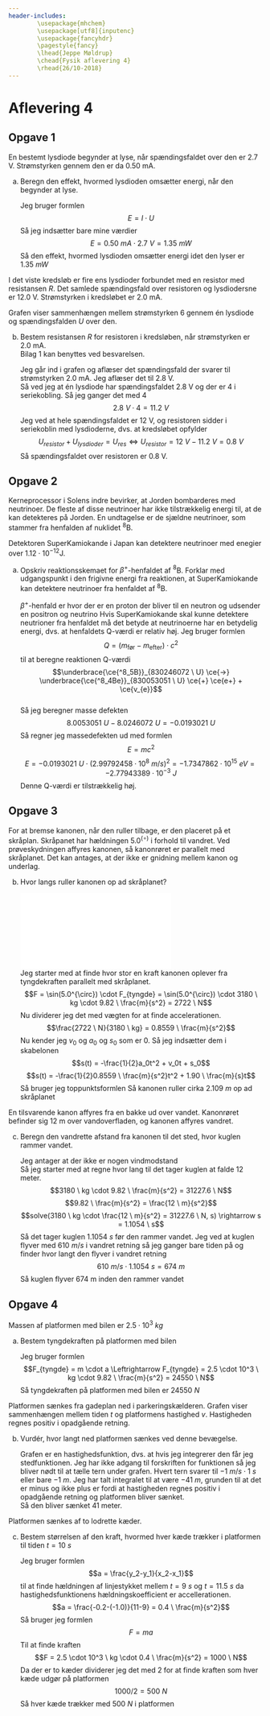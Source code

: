 ```yaml
---
header-includes:
        \usepackage{mhchem}
        \usepackage[utf8]{inputenc}
        \usepackage{fancyhdr}
        \pagestyle{fancy}
        \lhead{Jeppe Møldrup}
        \chead{Fysik aflevering 4}
        \rhead{26/10-2018}
---
```


# Aflevering 4

## Opgave 1

En bestemt lysdiode begynder at lyse, når spændingsfaldet over den er 2.7 V.
Strømstyrken gennem den er da 0.50 mA.

a. Beregn den effekt, hvormed lysdioden omsætter energi, når den begynder at lyse.
   
   Jeg bruger formlen
   $$E = I \cdot U$$
   Så jeg indsætter bare mine værdier
   $$E = 0.50 \ mA \cdot 2.7 \ V = 1.35 \ mW$$
   Så den effekt, hvormed lysdioden omsætter energi idet den lyser er $1.35 \ mW$

I det viste kredsløb er fire ens lysdioder forbundet med en resistor med resistansen $R$.
Det samlede spændingsfald over resistoren og lysdiodersne er 12.0 V. Strømstyrken i kredsløbet er 2.0 mA.

Grafen viser sammenhængen mellem strømstyrken $6$ gennem én lysdiode og spændingsfalden $U$ over den.

b. Bestem resistansen $R$ for resistoren i kredsløben, når strømstyrken er 2.0 mA.  
   Bilag 1 kan benyttes ved besvarelsen.
   
   Jeg går ind i grafen og aflæser det spændingsfald der svarer til strømstyrken 2.0 mA.
   Jeg aflæser det til 2.8 V.  
   Så ved jeg at én lysdiode har spændingsfaldet 2.8 V og der er 4 i seriekobling. Så jeg ganger
   det med 4
   $$2.8 \ V \cdot 4 = 11.2 \ V$$
   Jeg ved at hele spændingsfaldet er 12 V, og resistoren sidder i seriekoblin med lysdioderne,
   dvs. at kredsløbet opfylder
   $$U_{resistor} + U_{lysdioder} = U_{res} \Leftrightarrow U_{resistor} = 12 \ V - 11.2 \ V = 0.8 \ V$$
   Så spændingsfaldet over resistoren er 0.8 V.

## Opgave 2

Kerneprocessor i Solens indre bevirker, at Jorden bombarderes med neutrinoer. De fleste af disse neutrinoer
har ikke tilstrækkelig energi til, at de kan detekteres på Jorden. En undtagelse er de sjældne neutrinoer,
som stammer fra henfalden af nuklidet $^8$B.

Detektoren SuperKamiokande i Japan kan detektere neutrinoer med enegier over $1.12 \cdot 10^{-12} \text{J}$.

a. Opskriv reaktionsskemaet for $\beta^{+}$-henfaldet af $^8$B. Forklar med udgangspunkt i den frigivne energi
   fra reaktionen, at SuperKamiokande kan detektere neutrinoer fra henfaldet af $^8$B.
   
   \ce{^8_5B -> ^8_4Be + e+ + v_{e}}  
   $\beta^{+}$-henfald er hvor der er en proton der bliver til en neutron og udsender en positron og neutrino
   Hvis SuperKamiokande skal kunne detektere neutrioner fra henfaldet må det betyde at neutrinoerne har en betydelig
   energi, dvs. at henfaldets Q-værdi er relativ høj. Jeg bruger formlen
   $$Q = (m_{\text{før}}-m_{\text{efter}}) \cdot c^2$$
   til at beregne reaktionen Q-værdi  
   $$\underbrace{\ce{^8_5B}}_{830246072 \ U} \ce{->} \underbrace{\ce{^8_4Be}}_{830053051 \ U} \ce{+} \ce{e+} + \ce{v_{e}}$$  
   Så jeg beregner masse defekten
   $$8.0053051 \ U-8.0246072 \ U = -0.0193021 \ U$$
   Så regner jeg massedefekten ud med formlen
   $$E = mc^2$$
   $$E = -0.0193021 \ U \cdot (2.99792458 \cdot 10^8 \ m/s)^2 = -1.7347862 \cdot 10^{15} \ eV = -2.77943389 \cdot 10^{-3} \ J$$
   Denne Q-værdi er tilstrækkelig høj.

## Opgave 3

For at bremse kanonen, når den ruller tilbage, er den placeret på et skråplan. Skråpanet har hældningen $5.0^(\circ)$ i forhold til vandret.
Ved prøveskydningen affyres kanonen, så kanonrøret er parallelt med skråplanet. Det kan antages, at der ikke er gnidning mellem kanon og
underlag.

b. Hvor langs ruller kanonen op ad skråplanet?
   
   ![](diagrammer/skraaplan.pdf)  
   Jeg starter med at finde hvor stor en kraft kanonen oplever fra tyngdekraften parallelt med skråplanet.
   $$F = \sin(5.0^{\circ}) \cdot F_{tyngde} = \sin(5.0^{\circ}) \cdot 3180 \ kg \cdot 9.82 \ \frac{m}{s^2} = 2722 \ N$$
   Nu dividerer jeg det med vægten for at finde accelerationen.
   $$\frac{2722 \ N}{3180 \ kg} = 0.8559 \ \frac{m}{s^2}$$
   Nu kender jeg $v_0$ og $a_0$ og $s_0$ som er 0. Så jeg indsætter dem i skabelonen
   $$s(t) = -\frac{1}{2}a_0t^2 + v_0t + s_0$$
   $$s(t) = -\frac{1}{2}0.8559 \ \frac{m}{s^2}t^2 + 1.90 \ \frac{m}{s}t$$
   Så bruger jeg toppunktsformlen
   \begin{multline*}
   T_y = \frac{-d}{4a} \Leftrightarrow T_y = \frac{-(1.90^2-4 \cdot (-\frac{0.8559}{2}) \cdot 0)}{2 \cdot (-0.8559 \ \frac{m}{s^2})} \Leftrightarrow \\
   \frac{-(1.90^2)}{2 \cdot (-0.8559 \ \frac{m}{s^2})} = 2.109 \ m
   \end{multline*}
   Så kanonen ruller cirka $2.109 \ m$ op ad skråplanet

En tilsvarende kanon affyres fra en bakke ud over vandet. Kanonrøret befinder sig 12 m over vandoverfladen, og kanonen affyres vandret.

c. Beregn den vandrette afstand fra kanonen til det sted, hvor kuglen rammer vandet.
   
   Jeg antager at der ikke er nogen vindmodstand  
   Så jeg starter med at regne hvor lang til det tager kuglen at falde 12 meter.
   $$3180 \ kg \cdot 9.82 \ \frac{m}{s^2} = 31227.6 \ N$$
   $$9.82 \ \frac{m}{s^2} = \frac{12 \ m}{s^2}$$
   $$solve(3180 \ kg \cdot \frac{12 \ m}{s^2} = 31227.6 \ N, s) \rightarrow s = 1.1054 \ s$$
   Så det tager kuglen $1.1054 \ s$ før den rammer vandet.
   Jeg ved at kuglen flyver med $610 \ m/s$ i vandret retning så jeg ganger bare tiden på og finder hvor langt den flyver i vandret retning
   $$610 \ m/s \cdot 1.1054 \ s = 674 \ m$$
   Så kuglen flyver 674 m inden den rammer vandet

## Opgave 4

Massen af platformen med bilen er $2.5 \cdot 10^3 \ kg$

a. Bestem tyngdekraften på platformen med bilen
   
   Jeg bruger formlen
   $$F_{tyngde} = m \cdot a \Leftrightarrow F_{tyngde} = 2.5 \cdot 10^3 \ kg \cdot 9.82 \ \frac{m}{s^2} = 24550 \ N$$
   Så tyngdekraften på platformen med bilen er $24550 \ N$

Platformen sænkes fra gadeplan ned i parkeringskælderen. Grafen viser sammenhængen mellem tiden $t$ og platformens hastighed $v$. Hastigheden
regnes positiv i opadgående retning.

b. Vurdér, hvor langt ned platformen sænkes ved denne bevægelse.
   
   Grafen er en hastighedsfunktion, dvs. at hvis jeg integrerer den får jeg stedfunktionen.
   Jeg har ikke adgang til forskriften for funktionen så jeg bliver nødt til at tælle tern under grafen.
   Hvert tern svarer til $-1 \ m/s \cdot 1 \ s$ eller bare $-1 \ m$.
   Jeg har talt integralet til at være $-41 \ m$, grunden til at det er minus og ikke plus er fordi at hastigheden regnes positiv
   i opadgående retning og platformen bliver sænket.  
   Så den bliver sænket 41 meter.

Platformen sænkes af to lodrette kæder.

c. Bestem størrelsen af den kraft, hvormed hver kæde trækker i platformen til tiden $t = 10 \ s$
   
   Jeg bruger formlen
   $$a = \frac{y_2-y_1}{x_2-x_1}$$
   til at finde hældningen af linjestykket mellem $t = 9 \ s$ og $t = 11.5 \ s$ da hastighedsfunktionens hældningskoefficient er accellerationen.
   $$a = \frac{-0.2-(-1.0)}{11-9} = 0.4 \ \frac{m}{s^2}$$
   Så bruger jeg formlen
   $$F = ma$$
   Til at finde kraften
   $$F = 2.5 \cdot 10^3 \ kg \cdot 0.4 \ \frac{m}{s^2} = 1000 \ N$$
   Da der er to kæder dividerer jeg det med 2 for at finde kraften som hver kæde udgør på platformen
   $$1000/2 = 500 \ N$$
   Så hver kæde trækker med $500 \ N$ i platformen
